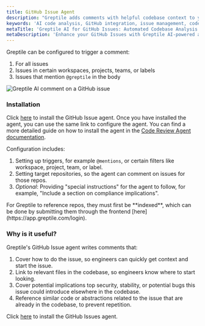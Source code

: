 ```yaml
---
title: GitHub Issue Agent
description: "Greptile adds comments with helpful codebase context to your GitHub Issues"
keywords: 'AI code analysis, GitHub integration, issue management, codebase context, automated insights, developer productivity'
metaTitle: 'Greptile AI for GitHub Issues: Automated Codebase Analysis and Insights'
metaDescription: 'Enhance your GitHub Issues with Greptile AI-powered agent. Get automated codebase context, security insights, and relevant code references to boost developer productivity.'
---
```


Greptile can be configured to trigger a comment:

1. For all issues
2. Issues in certain workspaces, projects, teams, or labels
3. Issues that mention `@greptile` in the body

<Frame>
  <img src="/images/githubissuebot.png" alt="Greptile AI comment on a GitHub issue" />
</Frame>

### Installation

Click [here](https://app.greptile.com/login) to install the GitHub Issue agent. Once you have installed the agent, you can use the same link to configure the agent. You can find a more detailed guide on how to install the agent in the [Code Review Agent documentation](/apps/code-review).

Configuration includes:

1. Setting up triggers, for example `@mentions`, or certain filters like workspace, project, team, or label.
2. Setting target repositories, so the agent can comment on issues for those repos.
3. _Optional_: Providing "special instructions" for the agent to follow, for example, "Include a section on compliance implications".

<Note>
  For Greptile to reference repos, they must first be **indexed**, which can be
  done by submitting them through the frontend
  [here](https://app.greptile.com/login).
</Note>

### Why is it useful?

Greptile's GitHub Issue agent writes comments that:

1. Cover how to do the issue, so engineers can quickly get context and start the issue.
2. Link to relevant files in the codebase, so engineers know where to start looking.
3. Cover potential implications top security, stability, or potential bugs this issue could introduce elsewhere in the codebase.
4. Reference similar code or abstractions related to the issue that are already in the codebase, to prevent repetition.

Click [here](https://app.greptile.com/login) to install the GitHub Issues agent.